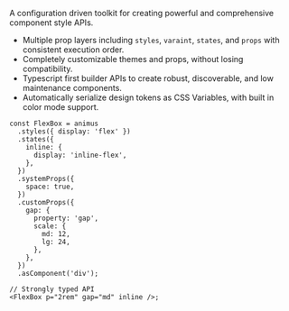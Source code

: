 A configuration driven toolkit for creating powerful and comprehensive component style APIs.

- Multiple prop layers including `styles`, `varaint`, `states`, and `props` with consistent execution order.
- Completely customizable themes and props, without losing compatibility.
- Typescript first builder APIs to create robust, discoverable, and low maintenance components.
- Automatically serialize design tokens as CSS Variables, with built in color mode support.

```tsx
const FlexBox = animus
  .styles({ display: 'flex' })
  .states({
    inline: {
      display: 'inline-flex',
    },
  })
  .systemProps({
    space: true,
  })
  .customProps({
    gap: {
      property: 'gap',
      scale: {
        md: 12,
        lg: 24,
      },
    },
  })
  .asComponent('div');

// Strongly typed API
<FlexBox p="2rem" gap="md" inline />;
```
